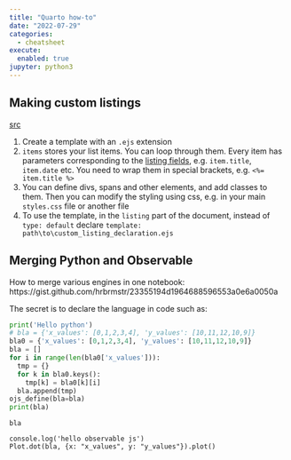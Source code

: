 ```yaml
---
title: "Quarto how-to"
date: "2022-07-29"
categories:
  - cheatsheet
execute: 
  enabled: true
jupyter: python3 
--- 
```


## Making custom listings 

[src](https://quarto.org/docs/websites/website-listings-custom.html)

1. Create a template with an `.ejs` extension 
1. `items` stores your list items. You can loop through them. Every item has parameters corresponding to the [listing fields](https://quarto.org/docs/websites/website-listings.html#listing-fields), e.g. `item.title`, `item.date` etc. You need to wrap them in special brackets, e.g. `<%= item.title %>`
1. You can define divs, spans and other elements, and add classes to them. Then you can modify the styling using css, e.g. in your main `styles.css` file or another file 
1. To use the template, in the `listing` part of the document, instead of `type: default` declare `template: path\to\custom_listing_declaration.ejs` 


## Merging Python and Observable 

How to merge various engines in one notebook: https://gist.github.com/hrbrmstr/23355194d1964688596553a0e6a0050a 

The secret is to declare the language in code such as: 

```python
print('Hello python')
# bla = {'x_values': [0,1,2,3,4], 'y_values': [10,11,12,10,9]}
bla0 = {'x_values': [0,1,2,3,4], 'y_values': [10,11,12,10,9]}
bla = []
for i in range(len(bla0['x_values'])):
  tmp = {}
  for k in bla0.keys():
    tmp[k] = bla0[k][i]
  bla.append(tmp)
ojs_define(bla=bla)
print(bla)
```

```ojs
bla
```

```ojs
console.log('hello observable js')
Plot.dot(bla, {x: "x_values", y: "y_values"}).plot()
```

